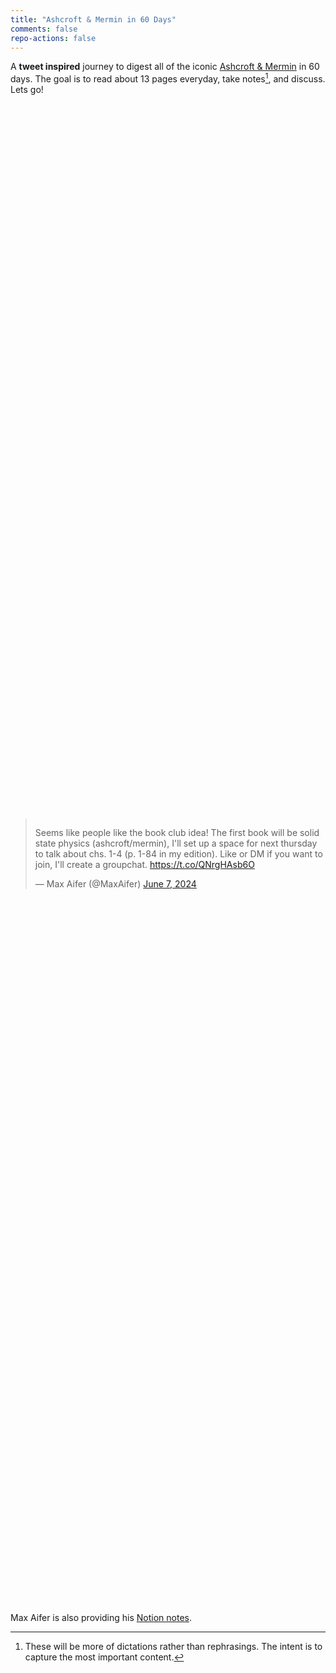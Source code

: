 ```yaml
---
title: "Ashcroft & Mermin in 60 Days"
comments: false
repo-actions: false
---
```



A **tweet inspired** journey to digest all of the iconic [Ashcroft & Mermin](https://en.wikipedia.org/wiki/Ashcroft_and_Mermin) in 60 days. The goal is to read about 13 pages everyday, take notes^[These will be more of dictations rather than rephrasings. The intent is to capture the most important content.], and discuss. Lets go!

<div style="display: flex; justify-content: center; align-items: center; height: 60vh;">
<blockquote class="twitter-tweet"><p lang="en" dir="ltr">Seems like people like the book club idea! The first book will be solid state physics (ashcroft/mermin), I&#39;ll set up a space for next thursday to talk about chs. 1-4 (p. 1-84 in my edition). Like or DM if you want to join, I&#39;ll create a groupchat. <a href="https://t.co/QNrgHAsb6O">https://t.co/QNrgHAsb6O</a></p>&mdash; Max Aifer (@MaxAifer) <a href="https://twitter.com/MaxAifer/status/1798906964195541412?ref_src=twsrc%5Etfw">June 7, 2024</a></blockquote> <script async src="https://platform.twitter.com/widgets.js" charset="utf-8"></script>
</div>

Max Aifer is also providing his [Notion notes](https://rumbling-print-4c7.notion.site/Solid-State-Physics-2a13f98383bd4721b77f21a6c141a5ce).